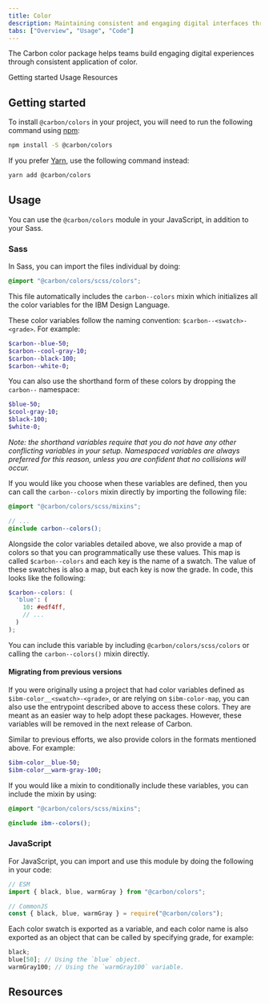 ```yaml
---
title: Color
description: Maintaining consistent and engaging digital interfaces throughout IBM, whether applications or experiences, demands extended guidance around color usage.
tabs: ["Overview", "Usage", "Code"]
---
```


<PageDescription>

The Carbon color package helps teams build engaging digital experiences through consistent application of color.

</PageDescription>

<AncorLinks>

<AnchorLink>Getting started</AnchorLink>
<AnchorLink>Usage</AnchorLink>
<AnchorLink>Resources</AnchorLink>

</AncorLinks>

## Getting started

To install `@carbon/colors` in your project, you will need to run the following
command using [npm](https://www.npmjs.com/):

```bash
npm install -S @carbon/colors
```

If you prefer [Yarn](https://yarnpkg.com/en/), use the following command
instead:

```bash
yarn add @carbon/colors
```

## Usage

You can use the `@carbon/colors` module in your JavaScript, in addition to your
Sass.

### Sass

In Sass, you can import the files individual by doing:

```scss
@import "@carbon/colors/scss/colors";
```

This file automatically includes the `carbon--colors` mixin which initializes
all the color variables for the IBM Design Language.

These color variables follow the naming convention: `$carbon--<swatch>-<grade>`.
For example:

```scss
$carbon--blue-50;
$carbon--cool-gray-10;
$carbon--black-100;
$carbon--white-0;
```

You can also use the shorthand form of these colors by dropping the `carbon--`
namespace:

```scss
$blue-50;
$cool-gray-10;
$black-100;
$white-0;
```

_Note: the shorthand variables require that you do not have any other
conflicting variables in your setup. Namespaced variables are always preferred
for this reason, unless you are confident that no collisions will occur._

If you would like you choose when these variables are defined, then you can call
the `carbon--colors` mixin directly by importing the following file:

```scss
@import "@carbon/colors/scss/mixins";

// ...
@include carbon--colors();
```

Alongside the color variables detailed above, we also provide a map of colors so
that you can programmatically use these values. This map is called
`$carbon--colors` and each key is the name of a swatch. The value of these
swatches is also a map, but each key is now the grade. In code, this looks like
the following:

<!-- prettier-ignore-start -->

```scss
$carbon--colors: (
  'blue': (
    10: #edf4ff,
    // ...
  )
);
```

<!-- prettier-ignore-end -->

You can include this variable by including `@carbon/colors/scss/colors` or
calling the `carbon--colors()` mixin directly.

#### Migrating from previous versions

If you were originally using a project that had color variables defined as
`$ibm-color__<swatch>-<grade>`, or are relying on `$ibm-color-map`, you can also
use the entrypoint described above to access these colors. They are meant as an
easier way to help adopt these packages. However, these variables will be
removed in the next release of Carbon.

Similar to previous efforts, we also provide colors in the formats mentioned
above. For example:

```scss
$ibm-color__blue-50;
$ibm-color__warm-gray-100;
```

If you would like a mixin to conditionally include these variables, you can
include the mixin by using:

```scss
@import "@carbon/colors/scss/mixins";

@include ibm--colors();
```

### JavaScript

For JavaScript, you can import and use this module by doing the following in
your code:

```js
// ESM
import { black, blue, warmGray } from "@carbon/colors";

// CommonJS
const { black, blue, warmGray } = require("@carbon/colors");
```

Each color swatch is exported as a variable, and each color name is also
exported as an object that can be called by specifying grade, for example:

```js
black;
blue[50]; // Using the `blue` object.
warmGray100; // Using the `warmGray100` variable.
```

## Resources

<Row className="resource-card-group">
  <Column colMd={4} colLg={4} noGutterSm>
    <ResourceCard
      subTitle="Carbon color package"
      href="https://github.com/carbon-design-system/carbon/blob/master/packages/colors"
    >

<MdxIcon name="github" />

  </ResourceCard>
  </Column>
  <Column colMd={4} colLg={4} noGutterSm>
    <ResourceCard
      subTitle="Color package demo"
      href="https://carbon-elements.netlify.app/colors/examples/preview/"
    >

<MdxIcon name="bee" />

  </ResourceCard>
  </Column>
</Row>
